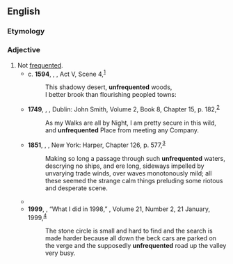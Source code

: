 ==English==

===Etymology===
{{prefix|en|un|frequented}}

===Adjective===
{{en-adj}}

# Not [[frequented]].
#* c. '''1594''', {{w|William Shakespeare}}, ''{{w|The Two Gentlemen of Verona}}'', Act V, Scene 4,<sup>[http://www.opensourceshakespeare.org/views/plays/play_view.php?WorkID=twogents&Scope=entire&pleasewait=1&msg=pl]</sup>
#*: This shadowy desert, '''unfrequented''' woods,
#*: I better brook than flourishing peopled towns:
#* '''1749''', {{w|Henry Fielding}}, ''{{w|The History of Tom Jones, a Foundling}}'', Dublin: John Smith, Volume 2, Book 8, Chapter 15, p. 182,<sup>[http://name.umdl.umich.edu/004794856.0001.002]</sup>
#*: As my Walks are all by Night, I am pretty secure in this wild, and '''unfrequented''' Place from meeting any Company.
#* '''1851''', {{w|Herman Melville}}, ''{{w|Moby-Dick}}'', New York: Harper, Chapter 126, p. 577,<sup>[https://archive.org/details/mobydickorwhale01melv]</sup>
#*: Making so long a passage through such '''unfrequented''' waters, descrying no ships, and ere long, sideways impelled by unvarying trade winds, over waves monotonously mild; all these seemed the strange calm things preluding some riotous and desperate scene.
#* {{quote-journal|en|year=1940|month=October|author=Mercury|title=American Travel in 1940|journal=Railway Magazine|page=536|text=Leaving Washington at 7 a.m., it reached Portland [Maine] at 6.10 p.m., the 570 miles thus taking 11 hr. 10 min., and requiring an overall average of 51.0 m.p.h. including stops and the use of both congested main lines and an '''unfrequented''' cross-country line from Worcester onwards.}}
#* '''1999''', {{w|Alan Bennett}}, “What I did in 1998,” ''{{w|London Review of Books}}'', Volume 21, Number 2, 21 January, 1999,<sup>[https://www.lrb.co.uk/v21/n02/alan-bennett/what-i-did-in-1998]</sup>
#*: The stone circle is small and hard to find and the search is made harder because all down the beck cars are parked on the verge and the supposedly '''unfrequented''' road up the valley very busy.